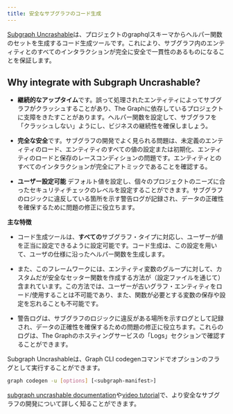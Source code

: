 ```yaml
---
title: 安全なサブグラフのコード生成
---
```


[Subgraph Uncrashable](https://float-capital.github.io/float-subgraph-uncrashable/)は、プロジェクトのgraphqlスキーマからヘルパー関数のセットを生成するコード生成ツールです。これにより、サブグラフ内のエンティティとのすべてのインタラクションが完全に安全で一貫性のあるものになることを保証します。

## Why integrate with Subgraph Uncrashable?

- **継続的なアップタイム**です。誤って処理されたエンティティによってサブグラフがクラッシュすることがあり、The Graphに依存しているプロジェクトに支障をきたすことがあります。ヘルパー関数を設定して、サブグラフを「クラッシュしない」ようにし、ビジネスの継続性を確保しましょう。

- **完全な安全**です。サブグラフの開発でよく見られる問題は、未定義のエンティティのロード、エンティティのすべての値の設定または初期化、エンティティのロードと保存のレースコンディションの問題です。エンティティとのすべてのインタラクションが完全にアトミックであることを確認する。

- **ユーザー設定可能** デフォルト値を設定し、個々のプロジェクトのニーズに合ったセキュリティチェックのレベルを設定することができます。サブグラフのロジックに違反している箇所を示す警告ログが記録され、データの正確性を確保するために問題の修正に役立ちます。

**主な特徴**

- コード生成ツールは、**すべての**サブグラフ・タイプに対応し、ユーザーが値を正当に設定できるように設定可能です。コード生成は、この設定を用いて、ユーザの仕様に沿ったヘルパー関数を生成します。

- また、このフレームワークには、エンティティ変数のグループに対して、カスタムだが安全なセッター関数を作成する方法が（設定ファイルを通じて）含まれています。この方法では、ユーザーが古いグラフ・エンティティをロード/使用することは不可能であり、また、関数が必要とする変数の保存や設定を忘れることも不可能です。

- 警告ログは、サブグラフのロジックに違反がある場所を示すログとして記録され、データの正確性を確保するための問題の修正に役立ちます。これらのログは、The Graphのホスティングサービスの「Logs」セクションで確認することができます。

Subgraph Uncrashableは、Graph CLI codegenコマンドでオプションのフラグとして実行することができます。

```sh
graph codegen -u [options] [<subgraph-manifest>]
```

[subgraph uncrashable documentation](https://float-capital.github.io/float-subgraph-uncrashable/docs/)や[video tutorial](https://float-capital.github.io/float-subgraph-uncrashable/docs/tutorial)で、より安全なサブグラフの開発について詳しく知ることができます。
